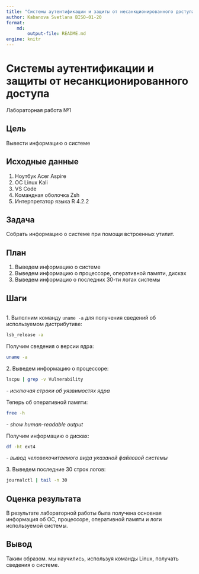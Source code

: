 ```yaml
---
title: "Системы аутентификации и защиты от несанкционированного доступа"
author: Kabanova Svetlana BISO-01-20
format:
    md:
        output-file: README.md
engine: knitr
---
```




# Системы аутентификации и защиты от несанкционированного доступа

Лабораторная работа №1

## Цель

Вывести информацию о системе

## Исходные данные

1.  Ноутбук Acer Aspire
2.  ОС Linux Kali
3.  VS Code
4.  Командная оболочка Zsh
5.  Интерпретатор языка R 4.2.2

## Задача

Собрать информацию о системе при помощи встроенных утилит.

## План

1.  Выведем информацию о системе
2.  Выведем информацию о процессоре, оперативной памяти, дисках
3.  Выведем информацио о последних 30-ти логах системы


## Шаги
```r
```

1\.  Выполним команду `uname -a` для получения сведений об используемом дистрибутиве:

```zsh
lsb_release -a
```

Получим сведения о версии ядра:

```zsh
uname -a
```


2\. Выведем информацию о процессоре:

```zsh
lscpu | grep -v Vulnerability
```
*- исключая строки об уязвимостях ядра*
  
Теперь об оперативной памяти:

```zsh
free -h
```
*- show human-readable output*

Получим информацию о дисках:

```zsh
df -ht ext4
```
*- вывод человекочитаемого вида указаной файловой системы*

3\. Выведем последние 30 строк логов:

```zsh
journalctl | tail -n 30
```


## Оценка результата

В результате лабораторной работы была получена основная информация об ОС, процессоре, оперативной памяти и логи используемой системы.

## Вывод

Таким образом. мы научились, используя команды Linux, получать сведения
о системе.
